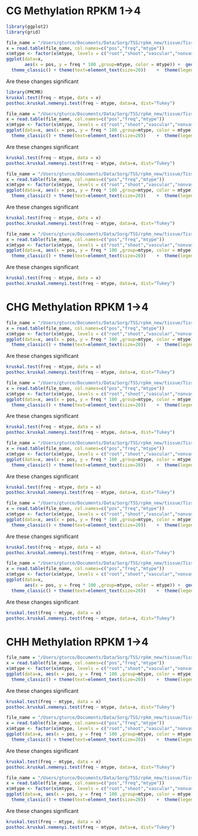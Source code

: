 CG Methylation RPKM 1->4
========================================================

```r
library(ggplot2)
library(grid)

file_name = "/Users/gturco/Documents/Data/Sorg/TSS/rpkm_new/tissue/Tissue/CG_all_1.txt"
x = read.table(file_name, col.names=c("pos","freq","mtype"))
x$mtype <- factor(x$mtype, levels = c("root","shoot","vascular","nonvascular"))
ggplot(data=x, 
       aes(x = pos, y = freq * 100 ,group=mtype, color = mtype)) +  geom_line(size = .3) +
  theme_classic() + theme(text=element_text(size=20))    +  theme(legend.position ="none", text=element_text(size=7), panel.margin = unit(0, "cm"), plot.margin = unit(c(0, 0, 0.01, -0.1), "cm"),axis.ticks = element_line(size = 0.1), axis.line = element_line(size = 0.1), axis.ticks.length = unit(0.05, "cm"), axis.ticks.margin =unit(0, "cm")) + xlab(NULL) + ylab("% Methylation") + scale_colour_manual(values=c("#c6141c","#fccb0c","#009987","#3261a8")) + ylim(14,84)
```


Are these changes significant

```r
library(PMCMR)
kruskal.test(freq ~ mtype, data = x) 
posthoc.kruskal.nemenyi.test(freq ~ mtype, data=x, dist="Tukey")

```

```r
file_name = "/Users/gturco/Documents/Data/Sorg/TSS/rpkm_new/tissue/Tissue/CG_all_2.txt"
x = read.table(file_name, col.names=c("pos","freq","mtype"))
x$mtype <- factor(x$mtype, levels = c("root","shoot","vascular","nonvascular"))
ggplot(data=x, aes(x = pos, y = freq * 100 ,group=mtype, color = mtype)) +  geom_line(size = .3) +
  theme_classic() + theme(text=element_text(size=20))    +  theme(legend.position ="none", text=element_text(size=7), panel.margin = unit(0, "cm"), plot.margin = unit(c(0, 0, 0.01, -0.1), "cm"),axis.ticks = element_line(size = 0.1), axis.line = element_line(size = 0.1), axis.ticks.length = unit(0.05, "cm"), axis.ticks.margin =unit(0, "cm")) + xlab(NULL) + ylab("% Methylation") + scale_colour_manual(values=c("#c6141c","#fccb0c","#009987","#3261a8")) + ylim(14,84)
```


Are these changes significant

```r
kruskal.test(freq ~ mtype, data = x) 
posthoc.kruskal.nemenyi.test(freq ~ mtype, data=x, dist="Tukey")

```

```r
file_name = "/Users/gturco/Documents/Data/Sorg/TSS/rpkm_new/tissue/Tissue/CG_all_3.txt"
x = read.table(file_name, col.names=c("pos","freq","mtype"))
x$mtype <- factor(x$mtype, levels = c("root","shoot","vascular","nonvascular"))
ggplot(data=x, aes(x = pos, y = freq * 100 ,group=mtype, color = mtype)) +  geom_line(size = .3) +
  theme_classic() + theme(text=element_text(size=20))    +  theme(legend.position ="none", text=element_text(size=7), panel.margin = unit(0, "cm"), plot.margin = unit(c(0, 0, 0.01, -0.1), "cm"),axis.ticks = element_line(size = 0.1), axis.line = element_line(size = 0.1), axis.ticks.length = unit(0.05, "cm"), axis.ticks.margin =unit(0, "cm")) + xlab(NULL) + ylab("% Methylation") + scale_colour_manual(values=c("#c6141c","#fccb0c","#009987","#3261a8")) + ylim(14,84)
```


Are these changes significant

```r
kruskal.test(freq ~ mtype, data = x) 
posthoc.kruskal.nemenyi.test(freq ~ mtype, data=x, dist="Tukey")

```

```r
file_name = "/Users/gturco/Documents/Data/Sorg/TSS/rpkm_new/tissue/Tissue/CG_all_4.txt"
x = read.table(file_name, col.names=c("pos","freq","mtype"))
x$mtype <- factor(x$mtype, levels = c("root","shoot","vascular","nonvascular"))
ggplot(data=x, aes(x = pos, y = freq * 100 ,group=mtype, color = mtype)) +  geom_line(size = .3) +
  theme_classic() + theme(text=element_text(size=20))    +  theme(legend.position ="none", text=element_text(size=7), panel.margin = unit(0, "cm"), plot.margin = unit(c(0, 0, 0.01, -0.1), "cm"),axis.ticks = element_line(size = 0.1), axis.line = element_line(size = 0.1), axis.ticks.length = unit(0.05, "cm"), axis.ticks.margin =unit(0, "cm")) + xlab(NULL) + ylab("% Methylation") + scale_colour_manual(values=c("#c6141c","#fccb0c","#009987","#3261a8")) + ylim(14,84)
```


Are these changes significant

```r
kruskal.test(freq ~ mtype, data = x) 
posthoc.kruskal.nemenyi.test(freq ~ mtype, data=x, dist="Tukey")

```

CHG Methylation RPKM 1->4
========================================================

```r
file_name = "/Users/gturco/Documents/Data/Sorg/TSS/rpkm_new/tissue/Tissue/CHG_all_1.txt"
x = read.table(file_name, col.names=c("pos","freq","mtype"))
x$mtype <- factor(x$mtype, levels = c("root","shoot","vascular","nonvascular"))
ggplot(data=x, aes(x = pos, y = freq * 100 ,group=mtype, color = mtype)) +  geom_line(size = .3) +
  theme_classic() + theme(text=element_text(size=20))    +  theme(legend.position ="none", text=element_text(size=7), panel.margin = unit(0, "cm"), plot.margin = unit(c(0, 0, 0.01, -0.1), "cm"),axis.ticks = element_line(size = 0.1), axis.line = element_line(size = 0.1), axis.ticks.length = unit(0.05, "cm"), axis.ticks.margin =unit(0, "cm")) + xlab(NULL) + ylab("") + scale_colour_manual(values=c("#c6141c","#fccb0c","#009987","#3261a8")) + ylim(5,35)
```


Are these changes significant

```r
kruskal.test(freq ~ mtype, data = x) 
posthoc.kruskal.nemenyi.test(freq ~ mtype, data=x, dist="Tukey")

```

```r
file_name = "/Users/gturco/Documents/Data/Sorg/TSS/rpkm_new/tissue/Tissue/CHG_all_2.txt"
x = read.table(file_name, col.names=c("pos","freq","mtype"))
x$mtype <- factor(x$mtype, levels = c("root","shoot","vascular","nonvascular"))
ggplot(data=x, aes(x = pos, y = freq * 100 ,group=mtype, color = mtype)) +  geom_line(size = .3) +
  theme_classic() + theme(text=element_text(size=20))    +  theme(legend.position ="none", text=element_text(size=7), panel.margin = unit(0, "cm"), plot.margin = unit(c(0, 0, 0.01, -0.1), "cm"),axis.ticks = element_line(size = 0.1), axis.line = element_line(size = 0.1), axis.ticks.length = unit(0.05, "cm"), axis.ticks.margin =unit(0, "cm")) + xlab(NULL) + ylab("") + scale_colour_manual(values=c("#c6141c","#fccb0c","#009987","#3261a8")) + ylim(5,35)
```


Are these changes significant

```r
kruskal.test(freq ~ mtype, data = x) 
posthoc.kruskal.nemenyi.test(freq ~ mtype, data=x, dist="Tukey")

```

```r
file_name = "/Users/gturco/Documents/Data/Sorg/TSS/rpkm_new/tissue/Tissue/CHG_all_3.txt"
x = read.table(file_name, col.names=c("pos","freq","mtype"))
x$mtype <- factor(x$mtype, levels = c("root","shoot","vascular","nonvascular"))
ggplot(data=x, aes(x = pos, y = freq * 100 ,group=mtype, color = mtype)) +  geom_line(size = .3) +
  theme_classic() + theme(text=element_text(size=20))    +  theme(legend.position ="none", text=element_text(size=7), panel.margin = unit(0, "cm"), plot.margin = unit(c(0, 0, 0.01, -0.1), "cm"),axis.ticks = element_line(size = 0.1), axis.line = element_line(size = 0.1), axis.ticks.length = unit(0.05, "cm"), axis.ticks.margin =unit(0, "cm")) + xlab(NULL) + ylab("") + scale_colour_manual(values=c("#c6141c","#fccb0c","#009987","#3261a8")) + ylim(5,35)
```


Are these changes significant

```r
kruskal.test(freq ~ mtype, data = x) 
posthoc.kruskal.nemenyi.test(freq ~ mtype, data=x, dist="Tukey")

```

```r
file_name = "/Users/gturco/Documents/Data/Sorg/TSS/rpkm_new/tissue/Tissue/CHG_all_4.txt"
x = read.table(file_name, col.names=c("pos","freq","mtype"))
x$mtype <- factor(x$mtype, levels = c("root","shoot","vascular","nonvascular"))
ggplot(data=x, aes(x = pos, y = freq * 100 ,group=mtype, color = mtype)) +  geom_line(size = .3) +
  theme_classic() + theme(text=element_text(size=20))    +  theme(legend.position ="none", text=element_text(size=7), panel.margin = unit(0, "cm"), plot.margin = unit(c(0, 0, 0.01, -0.1), "cm"),axis.ticks = element_line(size = 0.1), axis.line = element_line(size = 0.1), axis.ticks.length = unit(0.05, "cm"), axis.ticks.margin =unit(0, "cm")) + xlab(NULL) + ylab("") + scale_colour_manual(values=c("#c6141c","#fccb0c","#009987","#3261a8")) + ylim(5,35)
```


Are these changes significant

```r
kruskal.test(freq ~ mtype, data = x) 
posthoc.kruskal.nemenyi.test(freq ~ mtype, data=x, dist="Tukey")

```

```r
file_name = "/Users/gturco/Documents/Data/Sorg/TSS/rpkm_new/tissue/Tissue/CHH_all_1.txt"
x = read.table(file_name, col.names=c("pos","freq","mtype"))
x$mtype <- factor(x$mtype, levels = c("root","shoot","vascular","nonvascular"))
ggplot(data=x, 
       aes(x = pos, y = freq * 100 ,group=mtype, color = mtype)) +  geom_line(size = .3) +
  theme_classic() + theme(text=element_text(size=20))    +  theme(legend.position ="none", text=element_text(size=7), panel.margin = unit(0, "cm"), plot.margin = unit(c(0, 0, 0.01, -0.1), "cm"),axis.ticks = element_line(size = 0.1), axis.line = element_line(size = 0.1), axis.ticks.length = unit(0.05, "cm"), axis.ticks.margin =unit(0, "cm")) + xlab(NULL) + ylab("% methylation") + scale_colour_manual(values=c("#c6141c","#fccb0c","#009987","#3261a8")) + ylim(5,21)

```


Are these changes significant

```r
kruskal.test(freq ~ mtype, data = x) 
posthoc.kruskal.nemenyi.test(freq ~ mtype, data=x, dist="Tukey")

```
CHH Methylation RPKM 1->4
========================================================
```r
file_name = "/Users/gturco/Documents/Data/Sorg/TSS/rpkm_new/tissue/Tissue/CHH_all_2.txt"
x = read.table(file_name, col.names=c("pos","freq","mtype"))
x$mtype <- factor(x$mtype, levels = c("root","shoot","vascular","nonvascular"))
ggplot(data=x, aes(x = pos, y = freq * 100 ,group=mtype, color = mtype)) +  geom_line(size = .3) +
  theme_classic() + theme(text=element_text(size=20))    +  theme(legend.position ="none", text=element_text(size=7), panel.margin = unit(0, "cm"), plot.margin = unit(c(0, 0, 0.01, -0.1), "cm"),axis.ticks = element_line(size = 0.1), axis.line = element_line(size = 0.1), axis.ticks.length = unit(0.05, "cm"), axis.ticks.margin =unit(0, "cm")) + xlab(NULL) + ylab("% methylation") + scale_colour_manual(values=c("#c6141c","#fccb0c","#009987","#3261a8")) + ylim(5,21)

```


Are these changes significant

```r
kruskal.test(freq ~ mtype, data = x) 
posthoc.kruskal.nemenyi.test(freq ~ mtype, data=x, dist="Tukey")

```

```r
file_name = "/Users/gturco/Documents/Data/Sorg/TSS/rpkm_new/tissue/Tissue/CHH_all_3.txt"
x = read.table(file_name, col.names=c("pos","freq","mtype"))
x$mtype <- factor(x$mtype, levels = c("root","shoot","vascular","nonvascular"))
ggplot(data=x, aes(x = pos, y = freq * 100 ,group=mtype, color = mtype)) +  geom_line(size = .3) +
  theme_classic() + theme(text=element_text(size=20))    +  theme(legend.position ="none", text=element_text(size=7), panel.margin = unit(0, "cm"), plot.margin = unit(c(0, 0, 0.01, -0.1), "cm"),axis.ticks = element_line(size = 0.1), axis.line = element_line(size = 0.1), axis.ticks.length = unit(0.05, "cm"), axis.ticks.margin =unit(0, "cm")) + xlab(NULL) + ylab("% methylation") + scale_colour_manual(values=c("#c6141c","#fccb0c","#009987","#3261a8")) + ylim(5,21)

```


Are these changes significant

```r
kruskal.test(freq ~ mtype, data = x) 
posthoc.kruskal.nemenyi.test(freq ~ mtype, data=x, dist="Tukey")

```

```r
file_name = "/Users/gturco/Documents/Data/Sorg/TSS/rpkm_new/tissue/Tissue/CHH_all_4.txt"
x = read.table(file_name, col.names=c("pos","freq","mtype"))
x$mtype <- factor(x$mtype, levels = c("root","shoot","vascular","nonvascular"))
ggplot(data=x, aes(x = pos, y = freq * 100 ,group=mtype, color = mtype)) +  geom_line(size = .3) +
  theme_classic() + theme(text=element_text(size=20))    +  theme(legend.position ="none", text=element_text(size=7), panel.margin = unit(0, "cm"), plot.margin = unit(c(0, 0, 0.01, -0.1), "cm"),axis.ticks = element_line(size = 0.1), axis.line = element_line(size = 0.1), axis.ticks.length = unit(0.05, "cm"), axis.ticks.margin =unit(0, "cm")) + xlab(NULL) + ylab("% methylation") + scale_colour_manual(values=c("#c6141c","#fccb0c","#009987","#3261a8")) + ylim(5,21)

```


Are these changes significant

```r
kruskal.test(freq ~ mtype, data = x) 
posthoc.kruskal.nemenyi.test(freq ~ mtype, data=x, dist="Tukey")

```
